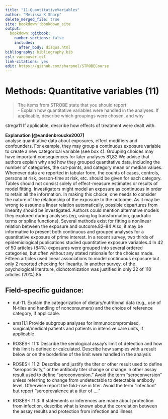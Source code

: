 ---
title: "11-QuantitativeVariables"
author: "Melissa K Sharp"
delete_merged_file: true
site: bookdown::bookdown_site
output:
  bookdown::gitbook:
    number_sections: false 
    includes: 
      after_body: disqus.html
bibliography: bibliography.bib
csl: vancouver.csl
link-citations: yes
edit: https://github.com/sharpmel/STROBECourse
---

# Methods: Quantitative variables (11)
> The items from STROBE state that you should report:   
-	Explain how quantitative variables were handled in the analyses. If applicable, describe which groupings were chosen, and why 

strega11 If applicable, describe how effects of treatment were dealt with.

**Explanation [@vandenbroucke2007]**</br>
analyse quantitative data about exposures, effect modifiers
and confounders. For example, they may group a continuous
exposure variable to create a new categorical variable
(see box 4). Grouping choices may have important consequences
for later analyses.81,82 We advise that authors explain
why and how they grouped quantitative data, including the
number of categories, the cut-points, and category mean or
median values. Whenever data are reported in tabular form,
the counts of cases, controls, persons at risk, person-time at
risk, etc. should be given for each category. Tables should not
consist solely of effect-measure estimates or results of model
fitting.
Investigators might model an exposure as continuous in
order to retain all the information. In making this choice, one
needs to consider the nature of the relationship of the exposure
to the outcome. As it may be wrong to assume a linear
relation automatically, possible departures from linearity
should be investigated. Authors could mention alternative
models they explored during analyses (eg, using log transformation,
quadratic terms or spline functions). Several methods
exist for fitting a nonlinear relation between the exposure
and outcome.82–84 Also, it may be informative to present both
continuous and grouped analyses for a quantitative exposure
of prime interest.
In a recent survey, two thirds of epidemiological publications
studied quantitative exposure variables.4 In 42 of 50
articles (84%) exposures were grouped into several ordered
categories, but often without any stated rationale for the
choices made. Fifteen articles used linear associations to
model continuous exposure but only 2 reported checking for
linearity. In another survey, of the psychological literature,
dichotomization was justified in only 22 of 110 articles
(20%).85

<h2> Field-specific guidance:</h2>
- 	nut-11. Explain the categorization of dietary/nutritional data (e.g., use of N-tiles and handling of nonconsumers) and the choice of reference category, if applicable.

- 	ams11.1 Provide subgroup analyses for immunocompromised, surgical/medical patients and patients in intensive care units, if applicable

- 	ROSES-I 11.1: Describe the serological assay’s limit of detection and how this limit is defined or calculated. Describe how samples with a result below or on the borderline of the limit were handled in the analysis
- 	ROSES-I 11.2: Describe and justify the titer or other result used to define “seropositivity,” or the antibody titer change or change in other assay result used to define “seroconversion.” Avoid the term “seroconversion” unless referring to change from undetectable to detectable antibody level. Otherwise report the fold-rise in titer. Avoid the term “infection” but report “seroprevalence at a titer of ….”
- 	ROSES-I 11.3: If statements or inferences are made about protection from infection, describe what is known about the correlation between the assay results and protection from infection and illness